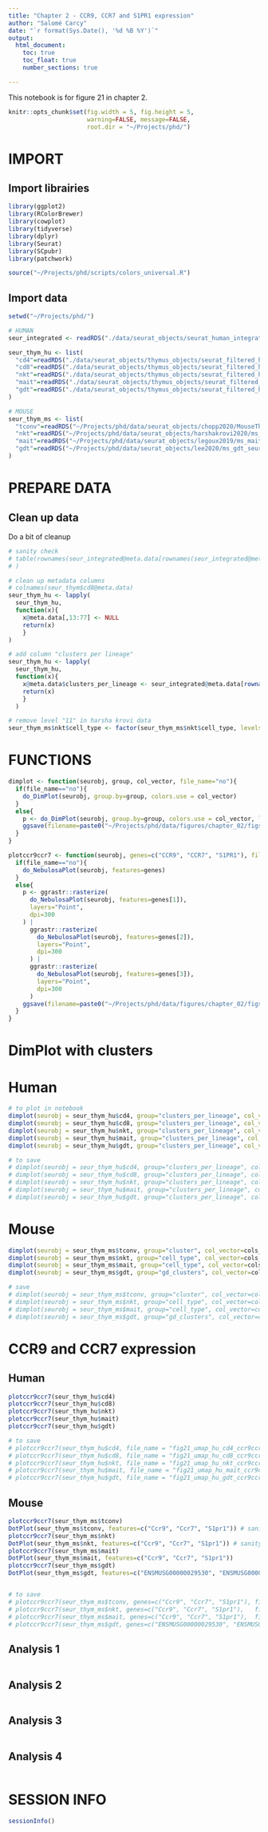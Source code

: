 ```yaml
---
title: "Chapter 2 - CCR9, CCR7 and S1PR1 expression"
author: "Salomé Carcy"
date: "`r format(Sys.Date(), '%d %B %Y')`"
output:
  html_document:
    toc: true
    toc_float: true
    number_sections: true

---
```

This notebook is for figure 21 in chapter 2.

```r
knitr::opts_chunk$set(fig.width = 5, fig.height = 5,
                      warning=FALSE, message=FALSE,
                      root.dir = "~/Projects/phd/")
```


# IMPORT

## Import librairies
```r
library(ggplot2)
library(RColorBrewer)
library(cowplot)
library(tidyverse)
library(dplyr)
library(Seurat)
library(SCpubr)
library(patchwork)

source("~/Projects/phd/scripts/colors_universal.R")
```

## Import data
```r
setwd("~/Projects/phd/")

# HUMAN
seur_integrated <- readRDS("./data/seurat_objects/seurat_human_integrated_object_23_12_01.rds")

seur_thym_hu <- list(
  "cd4"=readRDS("./data/seurat_objects/thymus_objects/seurat_filtered_harmony_02_15_23_thymus.cd4.RDS"),
  "cd8"=readRDS("./data/seurat_objects/thymus_objects/seurat_filtered_harmony_02_15_23_thymus.cd8.RDS"),
  "nkt"=readRDS("./data/seurat_objects/thymus_objects/seurat_filtered_harmony_02_15_23_thymus.nkt.RDS"),
  "mait"=readRDS("./data/seurat_objects/thymus_objects/seurat_filtered_harmony_02_15_23_thymus.mait.RDS"),
  "gdt"=readRDS("./data/seurat_objects/thymus_objects/seurat_filtered_harmony_02_15_23_thymus.gd.RDS")
)

# MOUSE
seur_thym_ms <- list(
  "tconv"=readRDS("~/Projects/phd/data/seurat_objects/chopp2020/MouseThymusChoppEtAl2020.rds"),
  "nkt"=readRDS("~/Projects/phd/data/seurat_objects/harshakrovi2020/ms_nkt_seurobj.rds"),
  "mait"=readRDS("~/Projects/phd/data/seurat_objects/legoux2019/ms_mait_seurobj.rds"),
  "gdt"=readRDS("~/Projects/phd/data/seurat_objects/lee2020/ms_gdt_seurobj_lee.rds")
)
```




# PREPARE DATA

## Clean up data
Do a bit of cleanup
```r
# sanity check
# table(rownames(seur_integrated@meta.data[rownames(seur_integrated@meta.data)%in%rownames(seur_thym$mait@meta.data),]) == rownames(seur_thym$mait@meta.data), useNA="ifany"
# )

# clean up metadata columns
# colnames(seur_thym$cd8@meta.data)
seur_thym_hu <- lapply(
  seur_thym_hu,
  function(x){
    x@meta.data[,13:77] <- NULL
    return(x)
    }
)

# add column "clusters per lineage"
seur_thym_hu <- lapply(
  seur_thym_hu,
  function(x){
    x@meta.data$clusters_per_lineage <- seur_integrated@meta.data[rownames(seur_integrated@meta.data)%in%rownames(x@meta.data), "clusters_per_lineage"]
    return(x)
    }
  )

# remove level "11" in harsha krovi data
seur_thym_ms$nkt$cell_type <- factor(seur_thym_ms$nkt$cell_type, levels=c("Stage0", "iNKTp", "iNKT1", "iNKT2", "iNKT17"))
```




# FUNCTIONS
```r
dimplot <- function(seurobj, group, col_vector, file_name="no"){
  if(file_name=="no"){
    do_DimPlot(seurobj, group.by=group, colors.use = col_vector)
  }
  else{
    p <- do_DimPlot(seurobj, group.by=group, colors.use = col_vector, legend.position = "none", raster=T, raster.dpi=2048, pt.size=7)
    ggsave(filename=paste0("~/Projects/phd/data/figures/chapter_02/figs_unfinished/section3/", file_name), plot=p, width=4, height=4)
  }
}

plotccr9ccr7 <- function(seurobj, genes=c("CCR9", "CCR7", "S1PR1"), file_name="no"){
  if(file_name=="no"){
    do_NebulosaPlot(seurobj, features=genes)
  }
  else{
    p <- ggrastr::rasterize(
      do_NebulosaPlot(seurobj, features=genes[1]),
      layers="Point",
      dpi=300
    ) |
      ggrastr::rasterize(
        do_NebulosaPlot(seurobj, features=genes[2]),
        layers="Point",
        dpi=300
      ) |
      ggrastr::rasterize(
        do_NebulosaPlot(seurobj, features=genes[3]),
        layers="Point",
        dpi=300
      )
    ggsave(filename=paste0("~/Projects/phd/data/figures/chapter_02/figs_unfinished/section3/", file_name), plot=p, width=12, height=5)
  }
}
```




# DimPlot with clusters

# Human
```r
# to plot in notebook
dimplot(seurobj = seur_thym_hu$cd4, group="clusters_per_lineage", col_vector=cols_thym_cd4)
dimplot(seurobj = seur_thym_hu$cd8, group="clusters_per_lineage", col_vector=cols_thym_cd8)
dimplot(seurobj = seur_thym_hu$nkt, group="clusters_per_lineage", col_vector=cols_thym_nkt)
dimplot(seurobj = seur_thym_hu$mait, group="clusters_per_lineage", col_vector=cols_thym_mait)
dimplot(seurobj = seur_thym_hu$gdt, group="clusters_per_lineage", col_vector=cols_thym_gdt)

# to save
# dimplot(seurobj = seur_thym_hu$cd4, group="clusters_per_lineage", col_vector=cols_thym_cd4, file_name="fig21_umap_hu_cd4_clusters.pdf")
# dimplot(seurobj = seur_thym_hu$cd8, group="clusters_per_lineage", col_vector=cols_thym_cd8, file_name="fig21_umap_hu_cd8_clusters.pdf")
# dimplot(seurobj = seur_thym_hu$nkt, group="clusters_per_lineage", col_vector=cols_thym_nkt, file_name="fig21_umap_hu_nkt_clusters.pdf")
# dimplot(seurobj = seur_thym_hu$mait, group="clusters_per_lineage", col_vector=cols_thym_mait, file_name="fig21_umap_hu_mait_clusters.pdf")
# dimplot(seurobj = seur_thym_hu$gdt, group="clusters_per_lineage", col_vector=cols_thym_gdt, file_name="fig21_umap_hu_gdt_clusters.pdf")
```


# Mouse
```r
dimplot(seurobj = seur_thym_ms$tconv, group="cluster", col_vector=cols_chopp_ms)
dimplot(seurobj = seur_thym_ms$nkt, group="cell_type", col_vector=cols_harsha_ms)
dimplot(seurobj = seur_thym_ms$mait, group="cell_type", col_vector=cols_legoux_ms)
dimplot(seurobj = seur_thym_ms$gdt, group="gd_clusters", col_vector=cols_lee_ms)

# save
# dimplot(seurobj = seur_thym_ms$tconv, group="cluster", col_vector=cols_chopp_ms, file_name="fig21_umap_ms_cd4cd8_clusters.pdf")
# dimplot(seurobj = seur_thym_ms$nkt, group="cell_type", col_vector=cols_harsha_ms, file_name="fig21_umap_ms_nkt_clusters.pdf")
# dimplot(seurobj = seur_thym_ms$mait, group="cell_type", col_vector=cols_legoux_ms, file_name="fig21_umap_ms_mait_clusters.pdf")
# dimplot(seurobj = seur_thym_ms$gdt, group="gd_clusters", col_vector=cols_lee_ms, file_name="fig21_umap_ms_gdt_clusters.pdf")
```




# CCR9 and CCR7 expression

## Human
```r
plotccr9ccr7(seur_thym_hu$cd4)
plotccr9ccr7(seur_thym_hu$cd8)
plotccr9ccr7(seur_thym_hu$nkt)
plotccr9ccr7(seur_thym_hu$mait)
plotccr9ccr7(seur_thym_hu$gdt)

# to save
# plotccr9ccr7(seur_thym_hu$cd4, file_name = "fig21_umap_hu_cd4_ccr9ccr7.pdf")
# plotccr9ccr7(seur_thym_hu$cd8, file_name = "fig21_umap_hu_cd8_ccr9ccr7.pdf")
# plotccr9ccr7(seur_thym_hu$nkt, file_name = "fig21_umap_hu_nkt_ccr9ccr7.pdf")
# plotccr9ccr7(seur_thym_hu$mait, file_name = "fig21_umap_hu_mait_ccr9ccr7.pdf")
# plotccr9ccr7(seur_thym_hu$gdt, file_name = "fig21_umap_hu_gdt_ccr9ccr7.pdf")
```


## Mouse
```r
plotccr9ccr7(seur_thym_ms$tconv)
DotPlot(seur_thym_ms$tconv, features=c("Ccr9", "Ccr7", "S1pr1")) # sanity check
plotccr9ccr7(seur_thym_ms$nkt)
DotPlot(seur_thym_ms$nkt, features=c("Ccr9", "Ccr7", "S1pr1")) # sanity check
plotccr9ccr7(seur_thym_ms$mait)
DotPlot(seur_thym_ms$mait, features=c("Ccr9", "Ccr7", "S1pr1"))
plotccr9ccr7(seur_thym_ms$gdt)
DotPlot(seur_thym_ms$gdt, features=c("ENSMUSG00000029530", "ENSMUSG00000037944", "ENSMUSG00000045092"), group.by="gd_clusters") # sanity check


# to save
# plotccr9ccr7(seur_thym_ms$tconv, genes=c("Ccr9", "Ccr7", "S1pr1"), file_name = "fig21_umap_ms_cd4cd8_ccr9ccr7.pdf")
# plotccr9ccr7(seur_thym_ms$nkt, genes=c("Ccr9", "Ccr7", "S1pr1"),   file_name = "fig21_umap_ms_nkt_ccr9ccr7.pdf")
# plotccr9ccr7(seur_thym_ms$mait, genes=c("Ccr9", "Ccr7", "S1pr1"),  file_name = "fig21_umap_ms_mait_ccr9ccr7.pdf")
# plotccr9ccr7(seur_thym_ms$gdt, genes=c("ENSMUSG00000029530", "ENSMUSG00000037944", "ENSMUSG00000045092"),   file_name = "fig21_umap_ms_gdt_ccr9ccr7.pdf")
```

## Analysis 1
```r

```


## Analysis 2
```r

```

## Analysis 3
```r

```


## Analysis 4
```r

```




# SESSION INFO
```r
sessionInfo()
```


